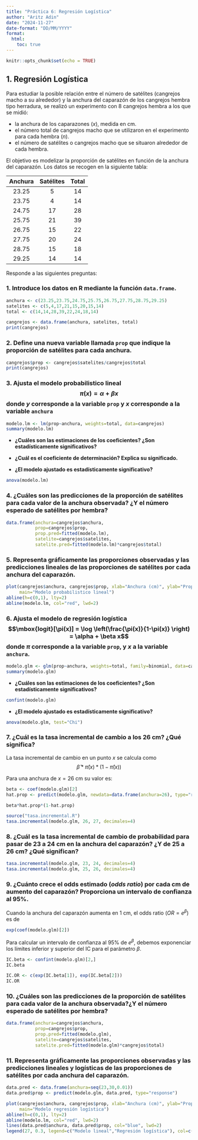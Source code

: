 ```yaml
---
title: "Práctica 6: Regresión Logística"
author: "Aritz Adin"
date: "2024-11-27"
date-format: "DD/MM/YYYY"
format:
  html:
    toc: true
---
```


```r
knitr::opts_chunk$set(echo = TRUE)  
```

## 1. Regresión Logística

Para estudiar la posible relación entre el número de satélites (cangrejos macho a su alrededor) y la anchura del caparazón de los cangrejos hembra tipo herradura, se realizó un experimento con 8 cangrejos hembra a los que se midió:

-   la anchura de los caparazones ($x$), medida en cm.
-   el número total de cangrejos macho que se utilizaron en el experimento para cada hembra ($n$).
-   el número de satélites o cangrejos macho que se situaron alrededor de cada hembra.

El objetivo es modelizar la proporción de satélites en función de la anchura del caparazón. Los datos se recogen en la siguiente tabla:

| **Anchura** | Satélites | **Total** |
|:-----------:|:---------:|:---------:|
|    23.25    |     5     |    14     |
|    23.75    |     4     |    14     |
|    24.75    |    17     |    28     |
|    25.75    |    21     |    39     |
|    26.75    |    15     |    22     |
|    27.75    |    20     |    24     |
|    28.75    |    15     |    18     |
|    29.25    |    14     |    14     |

Responde a las siguientes preguntas:

### 1. Introduce los datos en R mediante la función `data.frame`.

```r
anchura <- c(23.25,23.75,24.75,25.75,26.75,27.75,28.75,29.25)
satelites <- c(5,4,17,21,15,20,15,14)
total <- c(14,14,28,39,22,24,18,14)

cangrejos <- data.frame(anchura, satelites, total)
print(cangrejos)
```

### 2. Define una nueva variable llamada `prop` que indique la proporción de satélites para cada anchura.

```r
cangrejos$prop <- cangrejos$satelites/cangrejos$total
print(cangrejos)
```

### 3. Ajusta el modelo probabilistico lineal $$\pi(x)=\alpha + \beta x$$ donde $y$ corresponde a la variable `prop` y $x$ corresponde a la variable `anchura`

```r
modelo.lm <- lm(prop~anchura, weights=total, data=cangrejos)
summary(modelo.lm)
```

-   **¿Cuáles son las estimaciones de los coeficientes? ¿Son estadísticamente significativos?**

    <!-- Las estimaciones de los coeficientes del modelo son: $\hat{\alpha}=`r round(as.numeric(modelo.lm$coefficients[1]),3)`$ y $\hat{\beta}=`r round(as.numeric(modelo.lm$coefficients[2]),3)`$ -->

    <!-- Ambos coeficientes son estadísticamente significativos, ya que los p-valores son pequeños. -->

-   **¿Cuál es el coeficiente de determinación? Explica su significado.**

    <!-- $R^2_\mbox{adjusted}=`r round(summary(modelo.lm)$adj.r.squared,4)`$. Es decir, el `r 100*round(summary(modelo.lm)$adj.r.squared,4)`% de la variabilidad total es explicada por el modelo de regresión (variable`anchura). -->

-   **¿El modelo ajustado es estadísticamente significativo?**

```r
anova(modelo.lm)
```

<!-- Sí, el modelo es estadísticamente significativo. La función `anova()` presenta el análisis de la varianza con la descomposición de la variabilidad total en sus fuentes de variación y nos indica que la variable `anchura` es estadísticamente significativa. -->

### 4. ¿Cuáles son las predicciones de la proporción de satélites para cada valor de la anchura observada? ¿Y el número esperado de satélites por hembra?

```r
data.frame(anchura=cangrejos$anchura,
           prop=cangrejos$prop,
           prop.pred=fitted(modelo.lm),
           satelite=cangrejos$satelites,
           satelite.pred=fitted(modelo.lm)*cangrejos$total)
```

### 5. Representa gráficamente las proporciones observadas y las predicciones lineales de las proporciones de satélites por cada anchura del caparazón.

```r
plot(cangrejos$anchura, cangrejos$prop, xlab="Anchura (cm)", ylab="Prop", ylim=c(-0.1,1.1),
     main="Modelo probabilistico lineal")
abline(h=c(0,1), lty=2)
abline(modelo.lm, col="red", lwd=2)
```

### 6. Ajusta el modelo de regresión logística $$\mbox{logit}[\pi(x)] = \log \left(\frac{\pi(x)}{1-\pi(x)} \right) = \alpha + \beta x$$ donde $\pi$ corresponde a la variable `prop`, y $x$ a la variable `anchura`.

```r
modelo.glm <- glm(prop~anchura, weights=total, family=binomial, data=cangrejos)
summary(modelo.glm)
```

-   **¿Cuáles son las estimaciones de los coeficientes? ¿Son estadísticamente significativos?**

    <!-- Las estimaciones de los coeficientes del modelo son: $\hat{\alpha}=`r round(as.numeric(modelo.glm$coefficients[1]),3)`$ y $\hat{\beta}=`r round(as.numeric(modelo.glm$coefficients[2]),3)`$ -->

    <!-- Ambos coeficientes son estadísticamente significativos, ya que los p-valores son pequeños. -->

    <!-- Obtenemos la misma conclusión si interpretamos los intervalos de confianza de los parámetros del modelo: -->

```r
confint(modelo.glm)
```

-   **¿El modelo ajustado es estadísticamente significativo?**

```r
anova(modelo.glm, test="Chi")
```

### 7. ¿Cuál es la tasa incremental de cambio a los 26 cm? ¿Qué significa?

La tasa incremental de cambio en un punto $x$ se calcula como $$\hat{\beta}*\hat{\pi}(x)*(1-\hat{\pi}(x))$$

Para una anchura de $x=26$ cm su valor es:

```r
beta <- coef(modelo.glm)[2]
hat.prop <- predict(modelo.glm, newdata=data.frame(anchura=26), type="response")

beta*hat.prop*(1-hat.prop)
```

<!-- También se puede calcular mediante la función `tasa.incremental()` -->

```r
source("tasa.incremental.R")
tasa.incremental(modelo.glm, 26, 27, decimales=4)
```

<!-- **Interpretación:** Cuando la anchura del caparazón aumenta de 26 a 27 cm, la proporción de satélites por hembra aumenta en `r round(beta*hat.prop*(1-hat.prop),4)`. -->

### 8. ¿Cuál es la tasa incremental de cambio de probabilidad para pasar de 23 a 24 cm en la anchura del caparazón? ¿Y de 25 a 26 cm? ¿Qué significan?

```r
tasa.incremental(modelo.glm, 23, 24, decimales=4)
tasa.incremental(modelo.glm, 25, 26, decimales=4)
```

### 9. ¿Cuánto crece el odds estimado (*odds ratio*) por cada cm de aumento del caparazón? Proporciona un intervalo de confianza al 95%.

Cuando la anchura del caparazón aumenta en 1 cm, el odds ratio ($OR=e^\beta$) es de

```r
exp(coef(modelo.glm)[2])
```

<!-- Es decir, por cada incremento de 1 cm en la anchura del caparazón el odds estimado crece aproximadamente un `r round(exp(coef(modelo.glm)[2])-1,2)*100`%. -->

Para calcular un intervalo de confianza al 95% de $e^\beta$, debemos exponenciar los límites inferior y superior del IC para el parámetro $\beta$.

```r
IC.beta <- confint(modelo.glm)[2,]
IC.beta

IC.OR <- c(exp(IC.beta[1]), exp(IC.beta[2]))
IC.OR
```

<!-- Es decir, con un nivel de confianza del 95%, por cada incremento de 1 cm en la anchura del caparazón el odds estimado crece entre 1.36 y 2.05 veces (o lo que es lo mismo, crece entre un 35% y un 105%). -->

### 10. ¿Cuáles son las predicciones de la proporción de satélites para cada valor de la anchura observada?¿Y el número esperado de satélites por hembra?

```r
data.frame(anchura=cangrejos$anchura,
           prop=cangrejos$prop,
           prop.pred=fitted(modelo.glm),
           satelite=cangrejos$satelites,
           satelite.pred=fitted(modelo.glm)*cangrejos$total)
```

### 11. Representa gráficamente las proporciones observadas y las predicciones lineales y logísticas de las proporciones de satélites por cada anchura del caparazón.

```r
data.pred <- data.frame(anchura=seq(23,30,0.01))
data.pred$prop <- predict(modelo.glm, data.pred, type="response")

plot(cangrejos$anchura, cangrejos$prop, xlab="Anchura (cm)", ylab="Prop", ylim=c(-0.1,1.1),
     main="Modelo regresión logística")
abline(h=c(0,1), lty=2)
abline(modelo.lm, col="red", lwd=2)
lines(data.pred$anchura, data.pred$prop, col="blue", lwd=2)
legend(27, 0.3, legend=c("Modelo lineal","Regresión logística"), col=c("red", "blue"), lwd=2, bty="n")
```


<!-- ## 2. Para entregar -->

<!-- Para estudiar cómo afecta una determinada droga sobre una especie de insectos, se realizó un experimento con 8 grupos de insectos a los que se les administró distintas dosis de dicha droga y se les midió: -->

<!-- * la dosis administrada a cada grupo de insectos ($x$) -->
<!-- * el número total de insectos por grupo ($n$) -->
<!-- * el número de insectos muertos en cada grupo tras 5 horas de exposición a la droga -->

<!-- El objetivo es modelizar la proporción de insectos muertos en función de la dosis administrada. Los datos se recogen en la siguiente tabla: -->

<!-- | **Dosis** | **Insectos muertos** | **Total insectos** | -->
<!-- |:---------:|:--------------------:|:------------------:| -->
<!-- |  169.1    |       6              |         59         | -->
<!-- |  172.4    |      13              |         60         | -->
<!-- |  175.5    |      18              |         62         | -->
<!-- |  178.4    |      28              |         56         | -->
<!-- |  181.1    |      52              |         63         | -->
<!-- |  183.7    |      53              |         59         | -->
<!-- |  186.1    |      61              |         62         | -->
<!-- |  188.3    |      60              |         60         | -->

<!-- Responde a las siguientes preguntas: -->

<!-- ### 2.1. Introduce los datos en R mediante la función `data.frame`. -->

<!-- ### 2.2. Define una nueva variable llamada `prop` que indique la proporción de insectos muertos. -->

<!-- ### 2.3. Ajusta el modelo probabilistico lineal $$\pi(x)=\alpha + \beta x$$ donde $y$ corresponde a la variable `prop` y $x$ corresponde a la variable `dosis` -->

<!-- * **¿Cuáles son las estimaciones de los coeficientes? ¿Son estadísticamente significativos?** -->

<!-- * **¿Cuál es el coeficiente de determinación? Explica su significado.** -->

<!-- * **¿El modelo ajustado es estadísticamente significativo?** -->


<!-- ### 2.4. ¿Cuáles son las predicciones de la proporción de insectos muertos para cada dosis? ¿Y el número esperado de insectos muertos por dosis? -->


<!-- ### 2.5. Representa gráficamente las proporciones observadas y las predicciones lineales de las proporciones de satélites por cada anchura del caparazón. -->


<!-- ### 2.6. Ajusta el modelo de regresión logística $$\mbox{logit}[\pi(x)] = \log \left(\frac{\pi(x)}{1-\pi(x)} \right) = \alpha + \beta x$$ donde $\pi$ corresponde a la variable `prop`, y $x$ a la variable `dosis`. -->

<!-- * **¿Cuáles son las estimaciones de los coeficientes? ¿Son estadísticamente significativos?** -->

<!-- * **¿El modelo ajustado es estadísticamente significativo?** -->


<!-- ### 2.7. ¿Cuál es la tasa incremental de cambio para una dosis de 170? ¿Qué significa? -->


<!-- ### 2.8. ¿Cuánto crece el odds estimado al aumentar la dosis del primer valor 169.1 al segundo valor 172.4? -->


<!-- ### 2.9. ¿Cuáles son las predicciones de la proporción de satélites para cada valor de la anchura observada? -->


<!-- ### 2.10. Representa gráficamente las proporciones observadas y las predicciones lineales y logísticas de las proporciones de satélites por cada anchura del caparazón. -->


<!-- ### 2.11. Calcula la probilidad estimada y su intervalo de confianza al 95\% de que un insecto fallezca con una dosis de 185 unidades. -->
